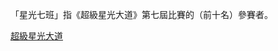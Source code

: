 {{Catnav|頁面分類|...|消費電子產品|电视|电视节目|台灣電視節目|台灣綜藝節目|超級星光大道}}
{{Catnav|頁面分類|...|电视|各國電視|台灣電視|台灣電視節目|台灣綜藝節目|超級星光大道}}
「星光七班」指《超級星光大道》第七屆比賽的（前十名）參賽者。

[[Category:超級星光大道|]]